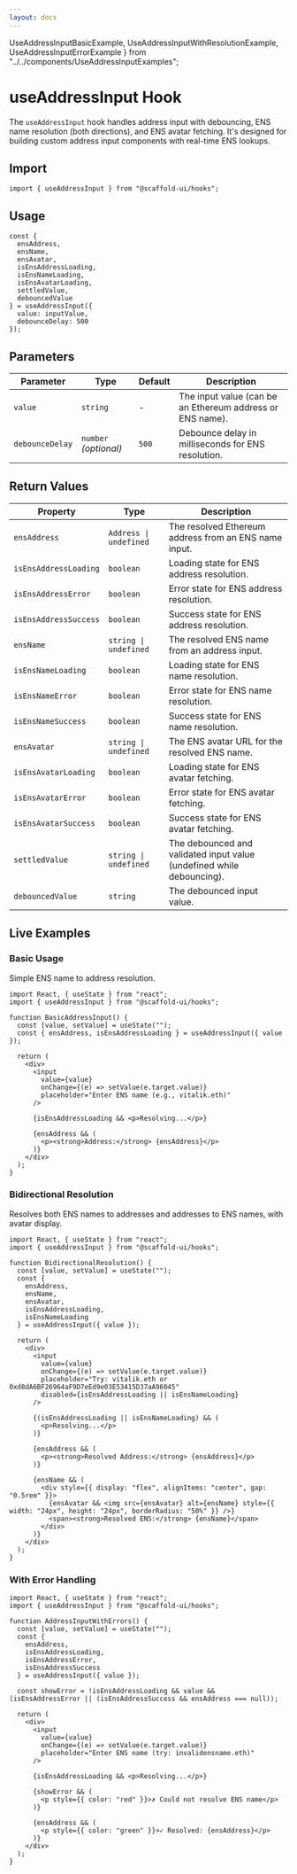 ```yaml
---
layout: docs
---
```


  UseAddressInputBasicExample,
  UseAddressInputWithResolutionExample,
  UseAddressInputErrorExample
} from "../../components/UseAddressInputExamples";

# useAddressInput Hook

The `useAddressInput` hook handles address input with debouncing, ENS name resolution (both directions), and ENS avatar fetching. It's designed for building custom address input components with real-time ENS lookups.

## Import

```tsx
import { useAddressInput } from "@scaffold-ui/hooks";
```

## Usage

```tsx
const {
  ensAddress,
  ensName,
  ensAvatar,
  isEnsAddressLoading,
  isEnsNameLoading,
  isEnsAvatarLoading,
  settledValue,
  debouncedValue
} = useAddressInput({
  value: inputValue,
  debounceDelay: 500
});
```

## Parameters

| Parameter        | Type                   | Default | Description                                              |
| ---------------- | ---------------------- | ------- | -------------------------------------------------------- |
| `value`          | `string`               | -       | The input value (can be an Ethereum address or ENS name).|
| `debounceDelay`  | `number` *(optional)*  | `500`   | Debounce delay in milliseconds for ENS resolution.       |

## Return Values

| Property                | Type                  | Description                                                        |
| ----------------------- | --------------------- | ------------------------------------------------------------------ |
| `ensAddress`            | `Address \| undefined` | The resolved Ethereum address from an ENS name input.              |
| `isEnsAddressLoading`   | `boolean`             | Loading state for ENS address resolution.                          |
| `isEnsAddressError`     | `boolean`             | Error state for ENS address resolution.                            |
| `isEnsAddressSuccess`   | `boolean`             | Success state for ENS address resolution.                          |
| `ensName`               | `string \| undefined` | The resolved ENS name from an address input.                       |
| `isEnsNameLoading`      | `boolean`             | Loading state for ENS name resolution.                             |
| `isEnsNameError`        | `boolean`             | Error state for ENS name resolution.                               |
| `isEnsNameSuccess`      | `boolean`             | Success state for ENS name resolution.                             |
| `ensAvatar`             | `string \| undefined` | The ENS avatar URL for the resolved ENS name.                      |
| `isEnsAvatarLoading`    | `boolean`             | Loading state for ENS avatar fetching.                             |
| `isEnsAvatarError`      | `boolean`             | Error state for ENS avatar fetching.                               |
| `isEnsAvatarSuccess`    | `boolean`             | Success state for ENS avatar fetching.                             |
| `settledValue`          | `string \| undefined` | The debounced and validated input value (undefined while debouncing).|
| `debouncedValue`        | `string`              | The debounced input value.                                         |

## Live Examples

### Basic Usage

Simple ENS name to address resolution.

<DocsProvider>
  <UseAddressInputBasicExample />
</DocsProvider>

```tsx
import React, { useState } from "react";
import { useAddressInput } from "@scaffold-ui/hooks";

function BasicAddressInput() {
  const [value, setValue] = useState("");
  const { ensAddress, isEnsAddressLoading } = useAddressInput({ value });

  return (
    <div>
      <input
        value={value}
        onChange={(e) => setValue(e.target.value)}
        placeholder="Enter ENS name (e.g., vitalik.eth)"
      />

      {isEnsAddressLoading && <p>Resolving...</p>}

      {ensAddress && (
        <p><strong>Address:</strong> {ensAddress}</p>
      )}
    </div>
  );
}
```

### Bidirectional Resolution

Resolves both ENS names to addresses and addresses to ENS names, with avatar display.

<DocsProvider>
  <UseAddressInputWithResolutionExample />
</DocsProvider>

```tsx
import React, { useState } from "react";
import { useAddressInput } from "@scaffold-ui/hooks";

function BidirectionalResolution() {
  const [value, setValue] = useState("");
  const {
    ensAddress,
    ensName,
    ensAvatar,
    isEnsAddressLoading,
    isEnsNameLoading
  } = useAddressInput({ value });

  return (
    <div>
      <input
        value={value}
        onChange={(e) => setValue(e.target.value)}
        placeholder="Try: vitalik.eth or 0xd8dA6BF26964aF9D7eEd9e03E53415D37aA96045"
        disabled={isEnsAddressLoading || isEnsNameLoading}
      />

      {(isEnsAddressLoading || isEnsNameLoading) && (
        <p>Resolving...</p>
      )}

      {ensAddress && (
        <p><strong>Resolved Address:</strong> {ensAddress}</p>
      )}

      {ensName && (
        <div style={{ display: "flex", alignItems: "center", gap: "0.5rem" }}>
          {ensAvatar && <img src={ensAvatar} alt={ensName} style={{ width: "24px", height: "24px", borderRadius: "50%" }} />}
          <span><strong>Resolved ENS:</strong> {ensName}</span>
        </div>
      )}
    </div>
  );
}
```

### With Error Handling

<DocsProvider>
  <UseAddressInputErrorExample />
</DocsProvider>

```tsx
import React, { useState } from "react";
import { useAddressInput } from "@scaffold-ui/hooks";

function AddressInputWithErrors() {
  const [value, setValue] = useState("");
  const {
    ensAddress,
    isEnsAddressLoading,
    isEnsAddressError,
    isEnsAddressSuccess
  } = useAddressInput({ value });

  const showError = !isEnsAddressLoading && value && (isEnsAddressError || (isEnsAddressSuccess && ensAddress === null));

  return (
    <div>
      <input
        value={value}
        onChange={(e) => setValue(e.target.value)}
        placeholder="Enter ENS name (try: invalidensname.eth)"
      />

      {isEnsAddressLoading && <p>Resolving...</p>}

      {showError && (
        <p style={{ color: "red" }}>✗ Could not resolve ENS name</p>
      )}

      {ensAddress && (
        <p style={{ color: "green" }}>✓ Resolved: {ensAddress}</p>
      )}
    </div>
  );
}
```
